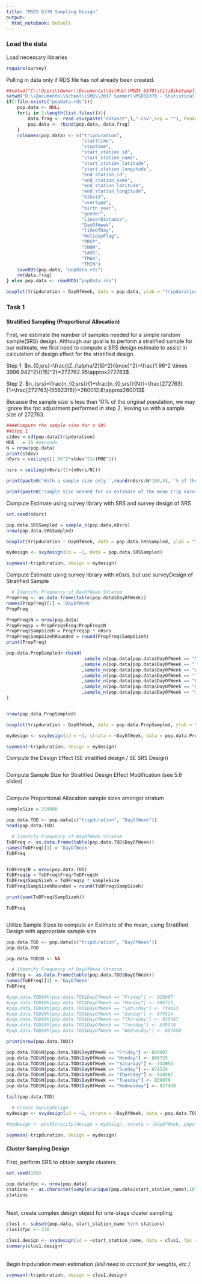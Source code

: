 ```yaml
---
title: "MSDS 6370 Sampling Design"
output:
  html_notebook: default
---
```


### Load the data

Load necessary libraries

```r
require(survey)
```

Pulling in data only if RDS file has not already been created.

```r
##setwd("C:\\Users\\Owner\\Documents\\GitHub\\MSDS_6370\\CitiBikeSampling\\Analysis\\Data")
setwd("D:\\Documents\\School\\SMU\\2017 Summer\\MSDS6370 - Statistical Sampling\\Project\\CitiBikeSampling\\Analysis\\Data")
if(!file.exists("popData.rds")){
    pop.data <- NULL
    for(i in 1:length(list.files())){
        data.frag <- read.csv(paste("dataset",i,".csv",sep = ""), header = FALSE)
        pop.data <- rbind(pop.data, data.frag)
    }
    colnames(pop.data) <- c("tripduration",
                            "starttime",
                            "stoptime",
                            "start_station_id",
                            "start_station_name",
                            "start_station_latitude",
                            "start_station_longitude",
                            "end_station_id",
                            "end_station_name",
                            "end_station_latitude",
                            "end_station_longitude",
                            "bikeid",
                            "usertype",
                            "birth year",
                            "gender",
                            "LinearDistance",
                            "DayOfWeek",
                            "TimeOfDay",
                            "HolidayFlag",
                            "PRCP",
                            "SNOW",
                            "TAVE",
                            "TMAX",
                            "TMIN")
    saveRDS(pop.data, "popData.rds")
    rm(data.frag)
} else pop.data <- readRDS("popData.rds")
```
```r
boxplot(tripduration ~ DayOfWeek, data = pop.data, ylab = "tripduration", xlab = "DayOfWeek")
```

### Task 1
#### Stratified Sampling (Proportional Allocation)

First, we estimate the number of samples needed for a simple random sample(SRS) design. Although our goal is to perform a stratified sample for our estimate, we first need to compute a SRS design estimate to assist in calculation of design effect for the stratified design.

Step 1: $n_{0,srs}=\frac{(Z_{\alpha/2}S)^2}{(moe)^2}=\frac{1.96^2 \times 3996.942^2}{(15)^2}=272762.95\approx272763$

Step 2: $n_{srs}=\frac{n_{0,srs}}{1+\frac{n_{0,srs}}{N}}=\frac{272763}{1+\frac{272763}{5562316}}=260012.6\approx260013$

Because the sample size is less than 10% of the original population, we may ignore the fpc adjustment performed in step 2, leaving us with a sample size of 272763.

```r
####Compute the sample size for a SRS
##step 1
stdev = sd(pop.data$tripduration)
MOE   = 15 #seconds
N = nrow(pop.data)
print(stdev)
n0srs = ceiling((1.96^2*stdev^2)/(MOE^2))

nsrs = ceiling(n0srs/(1+(n0srs/N)))

print(paste0('With a sample size only ',round(n0srs/N*100,4), '% of the original population, we ignore fpc.'))

print(paste0('Sample Size needed for an estimate of the mean trip duration within 15 seconds, with 95% confidence, is ' , n0srs,'.'))


```

Compute Estimate using survey library with SRS and survey design of SRS 
```r
set.seed(n0srs)

pop.data.SRSSampled = sample_n(pop.data,n0srs)
nrow(pop.data.SRSSampled)

boxplot(tripduration ~ DayOfWeek, data = pop.data.SRSSampled, ylab = "tripduration", xlab = "DayOfWeek")

mydesign <- svydesign(id = ~1, data = pop.data.SRSSampled)

svymean(~tripduration, design = mydesign)

```

Compute Estimate using survey library with n0srs, but use surveyDesign of Stratified Sample


```r

  # Identify Frequency of DayOfWeek Stratum
PropFreq <- as.data.frame(table(pop.data$DayOfWeek))
names(PropFreq)[1] = 'DayOfWeek'
PropFreq

PropFreq$N = nrow(pop.data)
PropFreq$p = PropFreq$Freq/PropFreq$N
PropFreq$SampSizeh = PropFreq$p * n0srs
PropFreq$SampSizehRounded = round(PropFreq$SampSizeh)
print(PropFreq)

pop.data.PropSampled<-rbind(
                             sample_n(pop.data[pop.data$DayOfWeek == "Monday",],39560)
                            ,sample_n(pop.data[pop.data$DayOfWeek == "Tuesday",],41190)
                            ,sample_n(pop.data[pop.data$DayOfWeek == "Wednesday",],42047)
                            ,sample_n(pop.data[pop.data$DayOfWeek == "Thursday",],40240)
                            ,sample_n(pop.data[pop.data$DayOfWeek == "Friday",],40653)
                            ,sample_n(pop.data[pop.data$DayOfWeek == "Saturday",],35996)
                            ,sample_n(pop.data[pop.data$DayOfWeek == "Sunday",],33077)
)


nrow(pop.data.PropSampled)

boxplot(tripduration ~ DayOfWeek, data = pop.data.PropSampled, ylab = "tripduration", xlab = "DayOfWeek")

mydesign <- svydesign(id = ~1, strata = ~DayOfWeek, data = pop.data.PropSampled)

svymean(~tripduration, design = mydesign)

```

Compute the Design Effect (SE stratified design / SE SRS Design)
```r


```

Compute Sample Size for Stratified Design Effect Modification (see 5.6 slides)
```r


```


Compute Proportional Allocation sample sizes amongst stratum
```r

sampleSize = 250000

pop.data.TOD <- pop.data[c("tripduration", "DayOfWeek")]
head(pop.data.TOD)

  # Identify Frequency of DayOfWeek Stratum
ToDFreq <- as.data.frame(table(pop.data.TOD$DayOfWeek))
names(ToDFreq)[1] = 'DayOfWeek'
ToDFreq


ToDFreq$N = nrow(pop.data.TOD)
ToDFreq$p = ToDFreq$Freq/ToDFreq$N
ToDFreq$SampSizeh = ToDFreq$p * sampleSize
ToDFreq$SampSizehRounded = round(ToDFreq$SampSizeh)

print(sum(ToDFreq$SampSizeh))

ToDFreq



```

Utilize Sample Sizes to compute an Estimate of the mean, using Stratified Design with appropriate sample size
```r
  
pop.data.TOD <- pop.data[c("tripduration", "DayOfWeek")]
pop.data.TOD

pop.data.TOD$N <- NA

  # Identify Frequency of DayOfWeek Stratum
ToDFreq <- as.data.frame(table(pop.data.TOD$DayOfWeek))
names(ToDFreq)[1] = 'DayOfWeek'
ToDFreq

#pop.data.TOD$Nh[pop.data.TOD$DayOfWeek == "Friday"] <- 829007
#pop.data.TOD$Nh[pop.data.TOD$DayOfWeek == "Monday"] <- 806725
#pop.data.TOD$Nh[pop.data.TOD$DayOfWeek == "Saturday"] <- 734053
#pop.data.TOD$Nh[pop.data.TOD$DayOfWeek == "Sunday"] <- 674524
#pop.data.TOD$Nh[pop.data.TOD$DayOfWeek == "Thursday"] <- 820587
#pop.data.TOD$Nh[pop.data.TOD$DayOfWeek == "Tuesday"] <- 839970
#pop.data.TOD$Nh[pop.data.TOD$DayOfWeek == "Wednesday"] <- 857450

print(nrow(pop.data.TOD))

pop.data.TOD$N[pop.data.TOD$DayOfWeek == "Friday"] <- 829007
pop.data.TOD$N[pop.data.TOD$DayOfWeek == "Monday"] <- 806725
pop.data.TOD$N[pop.data.TOD$DayOfWeek == "Saturday"] <- 734053
pop.data.TOD$N[pop.data.TOD$DayOfWeek == "Sunday"] <- 674524
pop.data.TOD$N[pop.data.TOD$DayOfWeek == "Thursday"] <- 820587
pop.data.TOD$N[pop.data.TOD$DayOfWeek == "Tuesday"] <- 839970
pop.data.TOD$N[pop.data.TOD$DayOfWeek == "Wednesday"] <- 857450

tail(pop.data.TOD)

  # Create SurveyDesign
mydesign <- svydesign(id = ~1, strata = ~DayOfWeek, data = pop.data.TOD, fpc = ~N)

#mydesign <- postStratify(design = mydesign, strata = ~DayOfWeek, population = ToDFreq)

svymean(~tripduration, design = mydesign)
```


#### Cluster Sampling Design
First, perform SRS to obtain sample clusters.
```r
set.seed(100)

pop.data$fpc <- nrow(pop.data)
stations <- as.character(sample(unique(pop.data$start_station_name),10))
stations
```
<br>
Next, create complex design object for one-stage cluster sampling.
```r
clus1 <- subset(pop.data, start_station_name %in% stations)
clus1$fpc <- 330

clus1.design <- svydesign(id = ~start_station_name, data = clus1, fpc = ~fpc)
summary(clus1.design)
```
<br>
Begin tripduration mean estimation *(still need to account for weights, etc.)*
```r
svymean(~tripduration, design = clus1.design)
```

